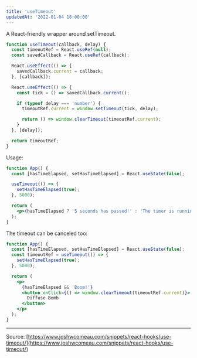```yaml
---
title: 'useTimeout'
updatedAt: '2022-01-04 18:00:00'
---
```


A React-friendly wrapper around setTimeout.

```jsx
function useTimeout(callback, delay) {
  const timeoutRef = React.useRef(null);
  const savedCallback = React.useRef(callback);

  React.useEffect(() => {
    savedCallback.current = callback;
  }, [callback]);

  React.useEffect(() => {
    const tick = () => savedCallback.current();

    if (typeof delay === 'number') {
      timeoutRef.current = window.setTimeout(tick, delay);

      return () => window.clearTimeout(timeoutRef.current);
    }
  }, [delay]);

  return timeoutRef;
}
```

Usage:

```jsx
function App() {
  const [hasTimeElapsed, setHasTimeElapsed] = React.useState(false);

  useTimeout(() => {
    setHasTimeElapsed(true);
  }, 5000);

  return (
    <p>{hasTimeElapsed ? '5 seconds has passed!' : 'The timer is running…'}</p>
  );
}
```

The timeout can be canceled too:

```jsx
function App() {
  const [hasTimeElapsed, setHasTimeElapsed] = React.useState(false);
  const timeoutRef = useTimeout(() => {
    setHasTimeElapsed(true);
  }, 5000);

  return (
    <p>
      {hasTimeElapsed && 'Boom!'}
      <button onClick={() => window.clearTimeout(timeoutRef.current)}>
        Diffuse Bomb
      </button>
    </p>
  );
}
```

---

Source: [https://www.joshwcomeau.com/snippets/react-hooks/use-timeout/](https://www.joshwcomeau.com/snippets/react-hooks/use-timeout/)
